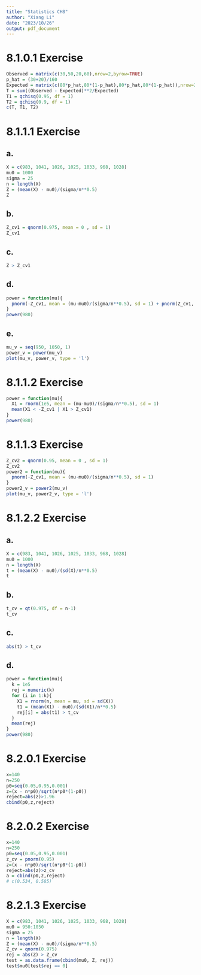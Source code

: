 ```yaml
---
title: "Statistics CH8"
author: "Xiang Li"
date: "2023/10/26"
output: pdf_document
---
```

# 8.1.0.1 Exercise
```r
Observed = matrix(c(30,50,20,60),nrow=2,byrow=TRUE)
p_hat = (30+20)/160
Expected = matrix(c(80*p_hat,80*(1-p_hat),80*p_hat,80*(1-p_hat)),nrow=2,byrow=TRUE)
T = sum((Observed - Expected)**2/Expected)
T1 = qchisq(0.95, df = 1)
T2 = qchisq(0.9, df = 1)
c(T, T1, T2)
```
# 8.1.1.1 Exercise
## a.
```r
X = c(983, 1041, 1026, 1025, 1033, 968, 1028)
mu0 = 1000
sigma = 25
n = length(X)
Z = (mean(X) - mu0)/(sigma/n**0.5)
Z
```
## b.
```r
Z_cv1 = qnorm(0.975, mean = 0 , sd = 1)
Z_cv1
```
## c.
```r
Z > Z_cv1
```
## d.
```r
power = function(mu){
  pnorm(-Z_cv1, mean = (mu-mu0)/(sigma/n**0.5), sd = 1) + pnorm(Z_cv1, mean = (mu-mu0)/(sigma/n**0.5), sd = 1, lower.tail = FALSE)
}
power(980)
```
## e.
```r
mu_v = seq(950, 1050, 1)
power_v = power(mu_v)
plot(mu_v, power_v, type = 'l')
```
# 8.1.1.2 Exercise
```r
power = function(mu){
  X1 = rnorm(1e5, mean = (mu-mu0)/(sigma/n**0.5), sd = 1)
  mean(X1 < -Z_cv1 | X1 > Z_cv1)
}
power(980)
```
# 8.1.1.3 Exercise
```r
Z_cv2 = qnorm(0.95, mean = 0 , sd = 1)
Z_cv2
power2 = function(mu){
  pnorm(-Z_cv1, mean = (mu-mu0)/(sigma/n**0.5), sd = 1)
}
power2_v = power2(mu_v)
plot(mu_v, power2_v, type = 'l')
```
# 8.1.2.2 Exercise
## a.
```r
X = c(983, 1041, 1026, 1025, 1033, 968, 1028)
mu0 = 1000
n = length(X)
t = (mean(X) - mu0)/(sd(X)/n**0.5)
t
```
## b.
```r
t_cv = qt(0.975, df = n-1)
t_cv
```
## c.
```r
abs(t) > t_cv
```
## d.
```r
power = function(mu){
  k = 1e5
  rej = numeric(k)
  for (i in 1:k){
    X1 = rnorm(n, mean = mu, sd = sd(X))
    t1 = (mean(X1) - mu0)/(sd(X1)/n**0.5)
    rej[i] = abs(t1) > t_cv
  }
  mean(rej)
}
power(980)
```
# 8.2.0.1 Exercise
```r
x=140
n=250
p0=seq(0.05,0.95,0.001)
z=(x - n*p0)/sqrt(n*p0*(1-p0))
reject=abs(z)>1.96
cbind(p0,z,reject)
```
# 8.2.0.2 Exercise
```r
x=140
n=250
p0=seq(0.05,0.95,0.001)
z_cv = pnorm(0.95)
z=(x - n*p0)/sqrt(n*p0*(1-p0))
reject=abs(z)>z_cv
a = cbind(p0,z,reject)
# c(0.534, 0.585)
```
# 8.2.1.3 Exercise
```r
X = c(983, 1041, 1026, 1025, 1033, 968, 1028)
mu0 = 950:1050
sigma = 25
n = length(X)
Z = (mean(X) - mu0)/(sigma/n**0.5)
Z_cv = qnorm(0.975)
rej = abs(Z) > Z_cv
test = as.data.frame(cbind(mu0, Z, rej))
test$mu0[test$rej == 0]
```
